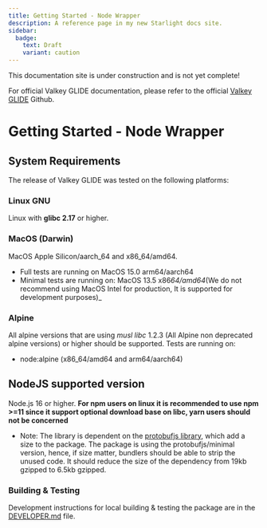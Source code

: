 ```yaml
---
title: Getting Started - Node Wrapper
description: A reference page in my new Starlight docs site.
sidebar:
  badge:
    text: Draft
    variant: caution
---
```



<Aside type="caution" title="Work In Progress!">
This documentation site is under construction and is not yet complete!

For official Valkey GLIDE documentation, please refer to the official [Valkey GLIDE](https://github.com/valkey-io/valkey-glide) Github.
</Aside>


# Getting Started - Node Wrapper

## System Requirements

The release of Valkey GLIDE was tested on the following platforms:

### Linux GNU

Linux with **glibc 2.17** or higher.

### MacOS (Darwin)

MacOS Apple Silicon/aarch_64 and x86_64/amd64.

- Full tests are running on MacOS 15.0 arm64/aarch64
- Minimal tests are running on: MacOS 13.5 x86*64/amd64*(We do not recommend using MacOS Intel for production, It is supported for development purposes)\_

### Alpine

All alpine versions that are using _musl libc_ 1.2.3 (All Alpine non deprecated alpine versions) or higher should be supported.
Tests are running on:

- node:alpine (x86_64/amd64 and arm64/aarch64)

## NodeJS supported version

Node.js 16 or higher.
**For npm users on linux it is recommended to use npm >=11 since it support optional download base on libc, yarn users should not be concerned**

- Note: The library is dependent on the [protobufjs library](https://protobufjs.github.io/protobuf.js/#installation), which add a size to the package. The package is using the protobufjs/minimal version, hence, if size matter, bundlers should be able to strip the unused code. It should reduce the size of the dependency from 19kb gzipped to 6.5kb gzipped.

### Building & Testing

Development instructions for local building & testing the package are in the [DEVELOPER.md](https://github.com/valkey-io/valkey-glide/blob/main/node/DEVELOPER.md#build-from-source) file.

